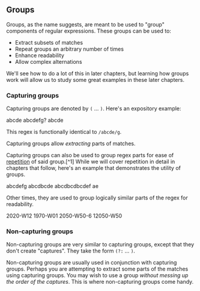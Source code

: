
## Groups

Groups, as the name suggests, are meant to be used to "group" components of regular expressions. These groups can be used to:

-   Extract subsets of matches
-   Repeat groups an arbitrary number of times
-   Enhance readability
-   Allow complex alternations

We'll see how to do a lot of this in later chapters, but learning how groups work will allow us to study some great examples in these later chapters.

### Capturing groups

Capturing groups are denoted by `(` … `)`. Here's an expository example:

<Example source="a(bcd)e" flags="g">
    <String>abcde</String>
    <String>abcdefg?</String>
    <String>abcde</String>
</Example>

This regex is functionally identical to `/abcde/g`.

Capturing groups allow _extracting_ parts of matches.

<!-- Insert example -->

Capturing groups can also be used to group regex parts for ease of [repetition](/repetition) of said group.[^1] While we will cover repetition in detail in chapters that follow, here's an example that demonstrates the utility of groups.

<Example source="a(bcd)+e" flags="g">
    <String>abcdefg</String>
    <String>abcdbcde</String>
    <String>abcdbcdbcdef</String>
    <String>ae</String>
</Example>

Other times, they are used to group logically similar parts of the regex for readability.

<Example source="(\d\d\d\d)-W(\d\d)" flags="g">
    <String>2020-W12</String>
    <String>1970-W01</String>
    <String>2050-W50-6</String>
    <String>12050-W50</String>
</Example>

### Non-capturing groups

Non-capturing groups are very similar to capturing groups, except that they don't create "captures". They take the form `(?:` … `)`.

Non-capturing groups are usually used in conjunction with capturing groups. Perhaps you are attempting to extract some parts of the matches using capturing groups. You may wish to use a group _without messing up the order of the captures_. This is where non-capturing groups come handy.
